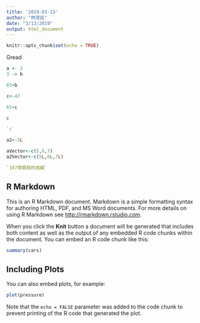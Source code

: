```yaml
---
title: '2019-03-13'
author: "林茂廷"
date: "3/13/2019"
output: html_document
---
```


```r
knitr::opts_chunk$set(echo = TRUE)
```

Gread

```r
a <- 2
3 -> b
```

```r
65+b
```

```r
c<-47

65+c
```


```r
c
```


```r
`c`
```

```r
a2<-5L
```

```r
aVector<-c(5,6,7)
a2Vector<-c(5L,6L,7L)
```



```r
`107學期我的成績`
```



## R Markdown

This is an R Markdown document. Markdown is a simple formatting syntax for authoring HTML, PDF, and MS Word documents. For more details on using R Markdown see <http://rmarkdown.rstudio.com>.

When you click the **Knit** button a document will be generated that includes both content as well as the output of any embedded R code chunks within the document. You can embed an R code chunk like this:

```r
summary(cars)
```

## Including Plots

You can also embed plots, for example:

```r
plot(pressure)
```

Note that the `echo = FALSE` parameter was added to the code chunk to prevent printing of the R code that generated the plot.
